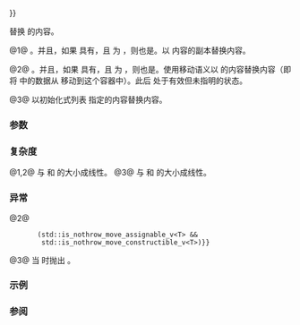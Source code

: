 {{cpp/container/inplace_vector/title|operator{{=}}}}
{{cpp/container/inplace_vector/navbar}}
{{dcl begin}}
{{dcl|since=c++26|num=1|1=
constexpr inplace_vector&amp; operator=( const inplace_vector&amp; other );
}}
{{dcl|since=c++26|num=2|1=
constexpr inplace_vector&amp; operator=( inplace_vector&amp;&amp; other )
    noexcept(/* 见下文 */);
}}
{{dcl|since=c++26|num=3|1=
constexpr inplace_vector&amp; operator=( std::initializer_list&lt;T&gt; init );
}}
{{dcl end}}

替换 {{tt|inplace_vector}} 的内容。

@1@ {{ls|cpp/language/copy assignment#复制赋值运算符}}。并且，如果 {{c/core|std::inplace_vector&lt;T, N&gt;}} 具有{{ls|cpp/language/destructor#平凡析构函数}}，且 {{c|std::is_trivially_copy_constructible_v&lt;T&gt; &amp;&amp; std::is_trivially_copy_assignable_v&lt;T&gt;}} 为 {{c|true}}，则也是{{ls|cpp/language/copy assignment#平凡复制赋值运算符}}。以 {{c|other}} 内容的副本替换内容。

@2@ {{ls|cpp/language/move assignment#移动赋值运算符}}。并且，如果 {{c/core|std::inplace_vector&lt;T, N&gt;}} 具有{{ls|cpp/language/destructor#平凡析构函数}}，且 {{c|std::is_trivially_move_constructible_v&lt;T&gt; &amp;&amp; std::is_trivially_move_assignable_v&lt;T&gt;}} 为 {{c|true}}，则也是{{ls|cpp/language/move assignment#平凡移动赋值运算符}}。使用移动语义以 {{c|other}} 的内容替换内容（即将 {{c|other}} 中的数据从 {{c|other}} 移动到这个容器中）。此后 {{c|other}} 处于有效但未指明的状态。

@3@ 以初始化式列表 {{c|init}} 指定的内容替换内容。

===参数===
{{par begin}}
{{par|other|用作初始化容器元素的来源的另一个 {{tt|inplace_vector}}}}
{{par|init|用以初始化容器元素的初始化式列表}}
{{par end}}

===复杂度===
@1,2@ 与 {{c|*this}} 和 {{c|other}} 的大小成线性。
@3@ 与 {{c|*this}} 和 {{c|init}} 的大小成线性。

===异常===
@2@ {{noexcept|1=
    N == 0 {{!!}}
        (std::is_nothrow_move_assignable_v&lt;T&gt; &amp;&amp;
         std::is_nothrow_move_constructible_v&lt;T&gt;)}}
@3@ 当 {{c|init.size() &gt; N}} 时抛出 {{lc|std::bad_alloc}}。

===示例===
{{example
|code=
#include &lt;initializer_list&gt;
#include &lt;inplace_vector&gt;
#include &lt;new&gt;
#include &lt;print&gt;
#include &lt;ranges&gt;
#include &lt;string&gt;

int main()
{
    std::inplace_vector&lt;int, 4&gt; x({1, 2, 3}), y;
    std::println("起初:");
    std::println("x = {}", x);
    std::println("y = {}", y);

    std::println("复制赋值会将数据从 x 向 y 复制:");
    y = x; // 重载 (1)
    std::println("x = {}", x);
    std::println("y = {}", y);

    std::inplace_vector&lt;std::string, 3&gt; z, w{"\N{CAT}", "\N{GREEN HEART}"};
    std::println("起初:");
    std::println("z = {}", z);
    std::println("w = {}", w);

    std::println("移动赋值会将数据从 w 向 z 移动:");
    z = std::move(w); // 重载 (2)
    std::println("z = {}", z);
    std::println("w = {}", w); // w 处于有效但未指明的状态

    auto l = {4, 5, 6, 7};
    std::println("赋值 initializer_list {} 给 x:", l);
    x = l; // 重载 (3)
    std::println("x = {}", x);

    std::println("用大小大于 N 的 initializer_list 的赋值抛出异常:");
    try
    {
        x = {1, 2, 3, 4, 5}; // 当 (initializer list size == 5) &gt; (capacity N == 4) 时抛出
    }
    catch(const std::bad_alloc&amp; ex)
    {
        std::println("ex.what(): {}", ex.what());
    }
}
|p=true
|output=
起初:
x = [1, 2, 3]
y = []
复制赋值会将数据从 x 向 y 复制:
x = [1, 2, 3]
y = [1, 2, 3]
起初:
z = []
w = ["🐈", "💚"]
移动赋值会将数据从 w 向 z 移动:
z = ["🐈", "💚"]
w = ["", ""]
赋值 initializer_list [4, 5, 6, 7] 给 x:
x = [4, 5, 6, 7]
用大小大于 N 的 initializer_list 的赋值抛出异常:
ex.what(): std::bad_alloc
}}

===参阅===
{{dsc begin}}
{{dsc inc|cpp/container/dsc constructor|inplace_vector}}
{{dsc inc|cpp/container/dsc assign|inplace_vector}}
{{dsc end}}

{{langlinks|de|en|es|fr|it|ja|pl|pt|ru}}